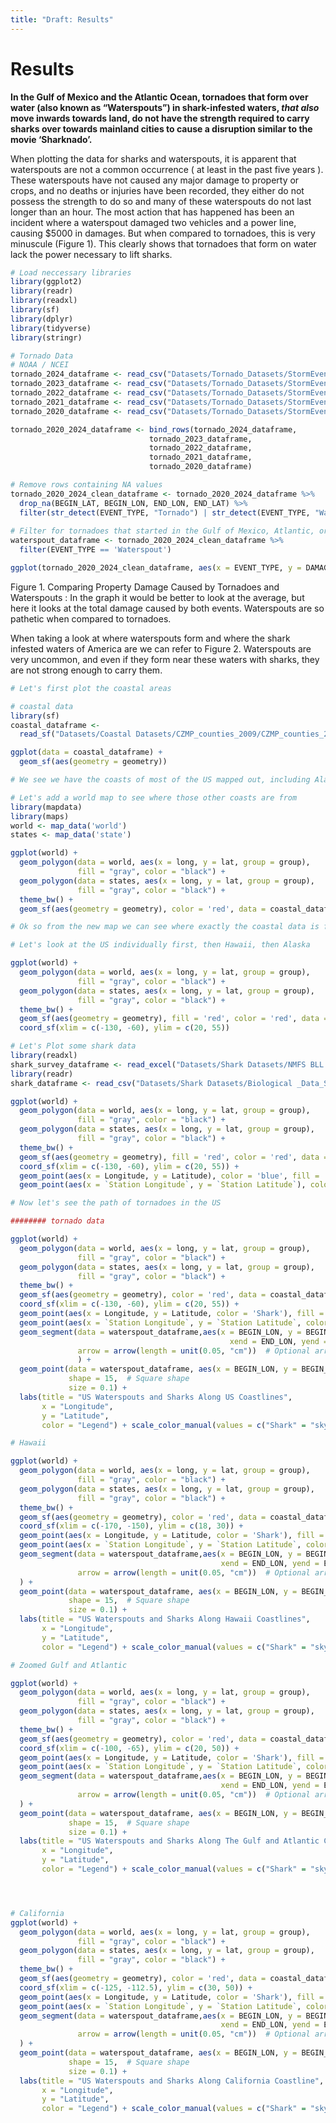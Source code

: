 ---
title: "Draft: Results"
---

# Results

**In the Gulf of Mexico and the Atlantic Ocean, tornadoes that form over water (also known as "Waterspouts") in shark-infested waters, *that also* move inwards towards land, do not have the strength required to carry sharks over towards mainland cities to cause a disruption similar to the movie 'Sharknado'.**

When plotting the data for sharks and waterspouts, it is apparent that waterspouts are not a common occurrence ( at least in the past five years ). These waterspouts have not caused any major damage to property or crops, and no deaths or injuries have been recorded, they either do not possess the strength to do so and many of these waterspouts do not last longer than an hour. The most action that has happened has been an incident where a waterspout damaged two vehicles and a power line, causing \$5000 in damages. But when compared to tornadoes, this is very minuscule (Figure 1). This clearly shows that tornadoes that form on water lack the power necessary to lift sharks.

```{r}
# Load neccessary libraries 
library(ggplot2)
library(readr)
library(readxl)
library(sf)
library(dplyr)
library(tidyverse)
library(stringr)
```

```{r}
# Tornado Data
# NOAA / NCEI
tornado_2024_dataframe <- read_csv("Datasets/Tornado_Datasets/StormEvents_details-ftp_v1.0_d2024_c20250216.csv")
tornado_2023_dataframe <- read_csv("Datasets/Tornado_Datasets/StormEvents_details-ftp_v1.0_d2023_c20250216.csv")
tornado_2022_dataframe <- read_csv("Datasets/Tornado_Datasets/StormEvents_details-ftp_v1.0_d2022_c20241121.csv")
tornado_2021_dataframe <- read_csv("Datasets/Tornado_Datasets/StormEvents_details-ftp_v1.0_d2021_c20240716.csv")
tornado_2020_dataframe <- read_csv("Datasets/Tornado_Datasets/StormEvents_details-ftp_v1.0_d2020_c20240620.csv")

tornado_2020_2024_dataframe <- bind_rows(tornado_2024_dataframe, 
                               tornado_2023_dataframe, 
                               tornado_2022_dataframe, 
                               tornado_2021_dataframe, 
                               tornado_2020_dataframe)

# Remove rows containing NA values
tornado_2020_2024_clean_dataframe <- tornado_2020_2024_dataframe %>% 
  drop_na(BEGIN_LAT, BEGIN_LON, END_LON, END_LAT) %>% 
  filter(str_detect(EVENT_TYPE, "Tornado") | str_detect(EVENT_TYPE, "Waterspout"))
                                        
# Filter for tornadoes that started in the Gulf of Mexico, Atlantic, or Pacific
waterspout_dataframe <- tornado_2020_2024_clean_dataframe %>%
  filter(EVENT_TYPE == 'Waterspout')
```

```{r}

ggplot(tornado_2020_2024_clean_dataframe, aes(x = EVENT_TYPE, y = DAMAGE_PROPERTY)) + geom_col() + labs( title = "Comparing Property Damage Caused by Tornadoes and Waterspouts", x = "Event Type", y = "Cost of Damage") + theme_minimal()

```

Figure 1. Comparing Property Damage Caused by Tornadoes and Waterspouts : In the graph it would be better to look at the average, but here it looks at the total damage caused by both events. Waterspouts are so pathetic when compared to tornadoes.

When taking a look at where waterspouts form and where the shark infested waters of America are we can refer to Figure 2. Waterspouts are very uncommon, and even if they form near these waters with sharks, they are not strong enough to carry them.

```{r}

# Let's first plot the coastal areas 

# coastal data
library(sf)
coastal_dataframe <- 
  read_sf("Datasets/Coastal Datasets/CZMP_counties_2009/CZMP_counties_2009.shp")

ggplot(data = coastal_dataframe) + 
  geom_sf(aes(geometry = geometry))

# We see we have the coasts of most of the US mapped out, including Alaska and Hawaii,

# Let's add a world map to see where those other coasts are from
library(mapdata)
library(maps)
world <- map_data('world')
states <- map_data('state')

ggplot(world) +
  geom_polygon(data = world, aes(x = long, y = lat, group = group), 
               fill = "gray", color = "black") +
  geom_polygon(data = states, aes(x = long, y = lat, group = group), 
               fill = "gray", color = "black") +
  theme_bw() +  
  geom_sf(aes(geometry = geometry), color = 'red', data = coastal_dataframe)

# Ok so from the new map we can see where exactly the coastal data is from 

# Let's look at the US individually first, then Hawaii, then Alaska

ggplot(world) +
  geom_polygon(data = world, aes(x = long, y = lat, group = group), 
               fill = "gray", color = "black") +
  geom_polygon(data = states, aes(x = long, y = lat, group = group), 
               fill = "gray", color = "black") +
  theme_bw() +  
  geom_sf(aes(geometry = geometry), fill = 'red', color = 'red', data = coastal_dataframe) +
  coord_sf(xlim = c(-130, -60), ylim = c(20, 55))

# Let's Plot some shark data
library(readxl)
shark_survey_dataframe <- read_excel("Datasets/Shark Datasets/NMFS BLL data Susan V.xlsx")
library(readr)
shark_dataframe <- read_csv("Datasets/Shark Datasets/Biological _Data_SBK.csv")

ggplot(world) +
  geom_polygon(data = world, aes(x = long, y = lat, group = group), 
               fill = "gray", color = "black") +
  geom_polygon(data = states, aes(x = long, y = lat, group = group), 
               fill = "gray", color = "black") +
  theme_bw() +  
  geom_sf(aes(geometry = geometry), fill = 'red', color = 'red', data = coastal_dataframe) +
  coord_sf(xlim = c(-130, -60), ylim = c(20, 55)) + 
  geom_point(aes(x = Longitude, y = Latitude), color = 'blue', fill = 'blue',alpha = 0.5, size = 0.5, data = shark_dataframe) +
  geom_point(aes(x = `Station Longitude`, y = `Station Latitude`), color = 'skyblue', fill = 'skyblue', alpha = 0.5, size = 0.6, data = shark_survey_dataframe)

# Now let's see the path of tornadoes in the US

######## tornado data

ggplot(world) +
  geom_polygon(data = world, aes(x = long, y = lat, group = group), 
               fill = "gray", color = "black") +
  geom_polygon(data = states, aes(x = long, y = lat, group = group), 
               fill = "gray", color = "black") +
  theme_bw() +  
  geom_sf(aes(geometry = geometry), color = 'red', data = coastal_dataframe) +
  coord_sf(xlim = c(-130, -60), ylim = c(20, 55)) + 
  geom_point(aes(x = Longitude, y = Latitude, color = 'Shark'), fill = 'skyblue',alpha = 0.5, size = 0.5, data = shark_dataframe) +
  geom_point(aes(x = `Station Longitude`, y = `Station Latitude`, color = 'Shark'), fill = 'skyblue', alpha = 0.5, size = 0.6, data = shark_survey_dataframe) +
  geom_segment(data = waterspout_dataframe,aes(x = BEGIN_LON, y = BEGIN_LAT, 
                                                 xend = END_LON, yend = END_LAT, color = "Waterspout"),
               arrow = arrow(length = unit(0.05, "cm"))  # Optional arrow
               ) +
  geom_point(data = waterspout_dataframe, aes(x = BEGIN_LON, y = BEGIN_LAT, color = "Waterspout"), 
             shape = 15,  # Square shape
             size = 0.1) +
  labs(title = "US Waterspouts and Sharks Along US Coastlines",
       x = "Longitude",
       y = "Latitude", 
       color = "Legend") + scale_color_manual(values = c("Shark" = "skyblue", "Waterspout" = "blue")) 

# Hawaii 

ggplot(world) +
  geom_polygon(data = world, aes(x = long, y = lat, group = group), 
               fill = "gray", color = "black") +
  geom_polygon(data = states, aes(x = long, y = lat, group = group), 
               fill = "gray", color = "black") +
  theme_bw() +  
  geom_sf(aes(geometry = geometry), color = 'red', data = coastal_dataframe) +
  coord_sf(xlim = c(-170, -150), ylim = c(18, 30)) + 
  geom_point(aes(x = Longitude, y = Latitude, color = 'Shark'), fill = 'skyblue',alpha = 0.5, size = 0.5, data = shark_dataframe) +
  geom_point(aes(x = `Station Longitude`, y = `Station Latitude`, color = 'Shark'), fill = 'skyblue', alpha = 0.5, size = 0.6, data = shark_survey_dataframe) +
  geom_segment(data = waterspout_dataframe,aes(x = BEGIN_LON, y = BEGIN_LAT, 
                                               xend = END_LON, yend = END_LAT, color = "Waterspout"),
               arrow = arrow(length = unit(0.05, "cm"))  # Optional arrow
  ) +
  geom_point(data = waterspout_dataframe, aes(x = BEGIN_LON, y = BEGIN_LAT, color = "Waterspout"), 
             shape = 15,  # Square shape
             size = 0.1) +
  labs(title = "US Waterspouts and Sharks Along Hawaii Coastlines",
       x = "Longitude",
       y = "Latitude", 
       color = "Legend") + scale_color_manual(values = c("Shark" = "skyblue", "Waterspout" = "blue")) 

# Zoomed Gulf and Atlantic

ggplot(world) +
  geom_polygon(data = world, aes(x = long, y = lat, group = group), 
               fill = "gray", color = "black") +
  geom_polygon(data = states, aes(x = long, y = lat, group = group), 
               fill = "gray", color = "black") +
  theme_bw() +  
  geom_sf(aes(geometry = geometry), color = 'red', data = coastal_dataframe) +
  coord_sf(xlim = c(-100, -65), ylim = c(20, 50)) + 
  geom_point(aes(x = Longitude, y = Latitude, color = 'Shark'), fill = 'skyblue',alpha = 0.5, size = 0.5, data = shark_dataframe) +
  geom_point(aes(x = `Station Longitude`, y = `Station Latitude`, color = 'Shark'), fill = 'skyblue', alpha = 0.5, size = 0.6, data = shark_survey_dataframe) +
  geom_segment(data = waterspout_dataframe,aes(x = BEGIN_LON, y = BEGIN_LAT, 
                                               xend = END_LON, yend = END_LAT, color = "Waterspout"),
               arrow = arrow(length = unit(0.05, "cm"))  # Optional arrow
  ) +
  geom_point(data = waterspout_dataframe, aes(x = BEGIN_LON, y = BEGIN_LAT, color = "Waterspout"), 
             shape = 15,  # Square shape
             size = 0.1) +
  labs(title = "US Waterspouts and Sharks Along The Gulf and Atlantic Coastlines",
       x = "Longitude",
       y = "Latitude", 
       color = "Legend") + scale_color_manual(values = c("Shark" = "skyblue", "Waterspout" = "blue")) 





```

```{r}
# California
ggplot(world) +
  geom_polygon(data = world, aes(x = long, y = lat, group = group), 
               fill = "gray", color = "black") +
  geom_polygon(data = states, aes(x = long, y = lat, group = group), 
               fill = "gray", color = "black") +
  theme_bw() +  
  geom_sf(aes(geometry = geometry), color = 'red', data = coastal_dataframe) +
  coord_sf(xlim = c(-125, -112.5), ylim = c(30, 50)) + 
  geom_point(aes(x = Longitude, y = Latitude, color = 'Shark'), fill = 'skyblue',alpha = 0.5, size = 0.5, data = shark_dataframe) +
  geom_point(aes(x = `Station Longitude`, y = `Station Latitude`, color = 'Shark'), fill = 'skyblue', alpha = 0.5, size = 0.6, data = shark_survey_dataframe) +
  geom_segment(data = waterspout_dataframe,aes(x = BEGIN_LON, y = BEGIN_LAT, 
                                               xend = END_LON, yend = END_LAT, color = "Waterspout"),
               arrow = arrow(length = unit(0.05, "cm"))  # Optional arrow
  ) +
  geom_point(data = waterspout_dataframe, aes(x = BEGIN_LON, y = BEGIN_LAT, color = "Waterspout"), 
             shape = 15,  # Square shape
             size = 0.1) +
  labs(title = "US Waterspouts and Sharks Along California Coastline",
       x = "Longitude",
       y = "Latitude", 
       color = "Legend") + scale_color_manual(values = c("Shark" = "skyblue", "Waterspout" = "blue")) 
```

